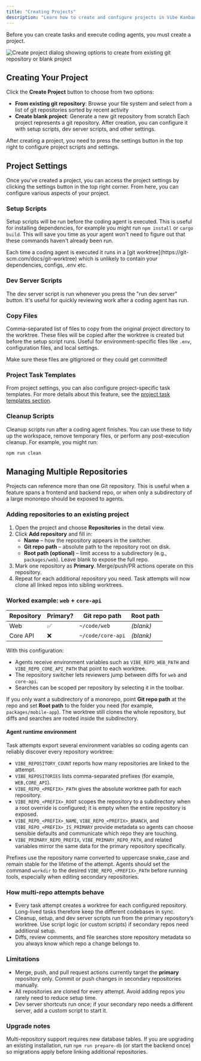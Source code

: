```yaml
---
title: "Creating Projects"
description: "Learn how to create and configure projects in Vibe Kanban"
---
```


Before you can create tasks and execute coding agents, you must create a project.

<Frame>
<img src="/images/vk-create-project.png" alt="Create project dialog showing options to create from existing git repository or blank project" />
</Frame>

## Creating Your Project
Click the **Create Project** button to choose from two options:
- **From existing git repository**: Browse your file system and select from a list of git repositories sorted by recent activity
- **Create blank project**: Generate a new git repository from scratch
Each project represents a git repository. After creation, you can configure it with setup scripts, dev server scripts, and other settings.


<Note>
After creating a project, you need to press the settings button in the top right to configure project scripts and settings.
</Note>

## Project Settings

Once you've created a project, you can access the project settings by clicking the settings button in the top right corner. From here, you can configure various aspects of your project.

### Setup Scripts

Setup scripts will be run before the coding agent is executed. This is useful for installing dependencies, for example you might run `npm install` or `cargo build`. This will save you time as your agent won't need to figure out that these commands haven't already been run.

<Note>
Each time a coding agent is executed it runs in a [git worktree](https://git-scm.com/docs/git-worktree) which is unlikely to contain your dependencies, configs, .env etc.
</Note>

### Dev Server Scripts

The dev server script is run whenever you press the "run dev server" button. It's useful for quickly reviewing work after a coding agent has run.

### Copy Files

Comma-separated list of files to copy from the original project directory to the worktree. These files will be copied after the worktree is created but before the setup script runs. Useful for environment-specific files like `.env`, configuration files, and local settings.

<Warning>
Make sure these files are gitignored or they could get committed!
</Warning>

### Project Task Templates

From project settings, you can also configure project-specific task templates. For more details about this feature, see the [project task templates section](/configuration-customisation/creating-task-templates#project-task-templates).

### Cleanup Scripts

Cleanup scripts run after a coding agent finishes. You can use these to tidy up the workspace, remove temporary files, or perform any post-execution cleanup. For example, you might run:

```bash
npm run clean
```

## Managing Multiple Repositories

Projects can reference more than one Git repository. This is useful when a feature spans a frontend and backend repo, or when only a subdirectory of a large monorepo should be exposed to agents.

### Adding repositories to an existing project

1. Open the project and choose **Repositories** in the detail view.
2. Click **Add repository** and fill in:
   - **Name** – how the repository appears in the switcher.
   - **Git repo path** – absolute path to the repository root on disk.
   - **Root path (optional)** – limit access to a subdirectory (e.g., `packages/web`). Leave blank to expose the full repo.
3. Mark one repository as **Primary**. Merge/push/PR actions operate on this repository.
4. Repeat for each additional repository you need. Task attempts will now clone all linked repos into sibling worktrees.

### Worked example: `web` + `core-api`

| Repository | Primary? | Git repo path      | Root path |
|------------|----------|--------------------|-----------|
| Web        | ✅       | `~/code/web`       | _(blank)_ |
| Core API   | ❌       | `~/code/core-api`  | _(blank)_ |

With this configuration:

- Agents receive environment variables such as `VIBE_REPO_WEB_PATH` and `VIBE_REPO_CORE_API_PATH` that point to each worktree.
- The repository switcher lets reviewers jump between diffs for `web` and `core-api`.
- Searches can be scoped per repository by selecting it in the toolbar.

If you only want a subdirectory of a monorepo, point **Git repo path** at the repo and set **Root path** to the folder you need (for example, `packages/mobile-app`). The worktree still clones the whole repository, but diffs and searches are rooted inside the subdirectory.

#### Agent runtime environment

Task attempts export several environment variables so coding agents can reliably discover every repository worktree:

- `VIBE_REPOSITORY_COUNT` reports how many repositories are linked to the attempt.
- `VIBE_REPOSITORIES` lists comma-separated prefixes (for example, `WEB,CORE_API`).
- `VIBE_REPO_<PREFIX>_PATH` gives the absolute worktree path for each repository.
- `VIBE_REPO_<PREFIX>_ROOT` scopes the repository to a subdirectory when a root override is configured; it is empty when the entire repository is exposed.
- `VIBE_REPO_<PREFIX>_NAME`, `VIBE_REPO_<PREFIX>_BRANCH`, and `VIBE_REPO_<PREFIX>_IS_PRIMARY` provide metadata so agents can choose sensible defaults and communicate which repo they are touching.
- `VIBE_PRIMARY_REPO_PREFIX`, `VIBE_PRIMARY_REPO_PATH`, and related variables mirror the same data for the primary repository specifically.

Prefixes use the repository name converted to uppercase snake_case and remain stable for the lifetime of the attempt. Agents should set the command `workdir` to the desired `VIBE_REPO_<PREFIX>_PATH` before running tools, especially when editing secondary repositories.

### How multi-repo attempts behave

- Every task attempt creates a worktree for each configured repository. Long-lived tasks therefore keep the different codebases in sync.
- Cleanup, setup, and dev server scripts run from the primary repository’s worktree. Use script logic (or custom scripts) if secondary repos need additional setup.
- Diffs, review comments, and file searches store repository metadata so you always know which repo a change belongs to.

### Limitations

- Merge, push, and pull request actions currently target the **primary** repository only. Commit or push changes in secondary repositories manually.
- All repositories are cloned for every attempt. Avoid adding repos you rarely need to reduce setup time.
- Dev server shortcuts run once; if your secondary repo needs a different server, add a custom script to start it.

### Upgrade notes

Multi-repository support requires new database tables. If you are upgrading an existing installation, run `npm run prepare-db` (or start the backend once) so migrations apply before linking additional repositories.
